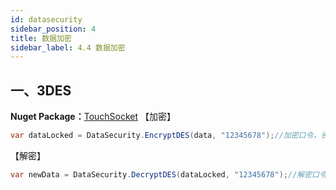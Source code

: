 ```yaml
---
id: datasecurity
sidebar_position: 4
title: 数据加密
sidebar_label: 4.4 数据加密
---
```


## 一、3DES
**Nuget Package：**[TouchSocket](https://www.nuget.org/packages/TouchSocket/)
【加密】
```csharp
var dataLocked = DataSecurity.EncryptDES(data, "12345678");//加密口令，长度为8。
```
【解密】
```csharp
var newData = DataSecurity.DecryptDES(dataLocked, "12345678");//解密口令，和加密一致。
```
